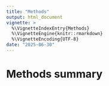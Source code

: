 ```yaml
---
title: "Methods"
output: html_document
vignette: >
  %\VignetteIndexEntry{Methods}
  %\VignetteEngine{knitr::rmarkdown}
  %\VignetteEncoding{UTF-8}
date: "2025-06-30"
---
```


<style>
p {
  text-align: justify;
  text-align-last: left;
}
</style>

# Methods summary


